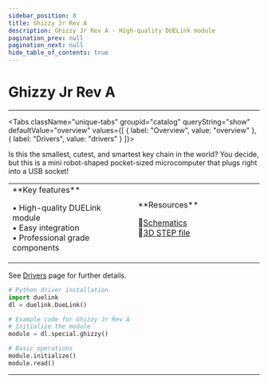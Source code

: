 ```yaml
---
sidebar_position: 8
title: Ghizzy Jr Rev A
description: Ghizzy Jr Rev A - High-quality DUELink module
pagination_prev: null
pagination_next: null
hide_table_of_contents: true
---
```



# Ghizzy Jr Rev A

<ImageSection 
  product="spghizzyjr-a"
  tagline="Tiny Robot-shaped Microcomputer"
/>

---

<Tabs className="unique-tabs" groupid="catalog" queryString="show" defaultValue="overview"
  values={[
    {
        label: "Overview",
        value: "overview"
    },
    {
        label: "Drivers",
        value: "drivers"
    }
]}>

<TabItem value="overview">

Is this the smallest, cutest, and smartest key chain in the world? You decide, but this is a mini robot-shaped pocket-sized microcomputer that plugs right into a USB socket!

<table><td width='50%'>
**Key features**

• High-quality DUELink module<br/>
• Easy integration<br/>
• Professional grade components<br/>

</td><td width='50%'>
**Resources**
 
📄[Schematics](/sch/gdl-spghizzyjr-a.pdf)<br/>
🔩[3D STEP file](/3d/gdl-spghizzyjr-a.step)<br/>
</td></table>

</TabItem>

<TabItem value="drivers">

See [Drivers](../../engine/drivers) page for further details.

```python
# Python driver installation
import duelink
dl = duelink.DueLink()

# Example code for Ghizzy Jr Rev A
# Initialize the module
module = dl.special.ghizzy()

# Basic operations
module.initialize()
module.read()
```

</TabItem>


</Tabs>

---

<OrderSection
    product="DUELink Ghizzy Jr A"
    partnumber="GDL-SPGHIZZYJR-A"
    price="$19.99"
/>
